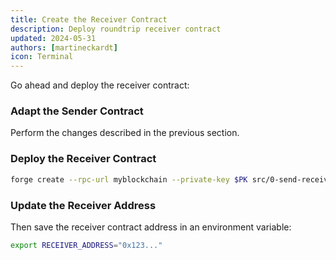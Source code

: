 ```yaml
---
title: Create the Receiver Contract
description: Deploy roundtrip receiver contract
updated: 2024-05-31
authors: [martineckardt]
icon: Terminal
---
```



Go ahead and deploy the receiver contract:

<Steps>
<Step>

### Adapt the Sender Contract

Perform the changes described in the previous section.

</Step>
<Step>

### Deploy the Receiver Contract

```bash
forge create --rpc-url myblockchain --private-key $PK src/0-send-receive/receiverOnSubnet.sol:ReceiverOnSubnet
```

</Step>
<Step>

### Update the Receiver Address

Then save the receiver contract address in an environment variable:

```bash
export RECEIVER_ADDRESS="0x123..."
```

</Step>
</Steps> 
